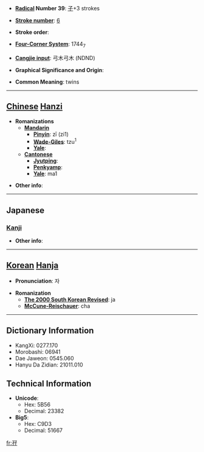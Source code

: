 * '''[[Wiktionary:Chinese radical index| Radical]] Number 39''': [[Wiktionary:Chinese radical index 子|子]]+3 strokes

* '''[[Wiktionary:Chinese total strokes index|Stroke number]]''': [[Wiktionary:Chinese total strokes index 6|6]]

* '''Stroke order''': 

* '''[[Wiktionary:Chinese four corner index|Four-Corner System]]''': 1744<sub>7</sub>

* '''[[Wiktionary:Chinese Cangjie index|Cangjie input]]''': 弓木弓木 (NDND)

* '''Graphical Significance and Origin''': 

* '''Common Meaning''': twins

----

== [[Chinese]] [[Hanzi]] ==

* '''Romanizations'''
** '''[[Mandarin]]'''
*** '''[[Pinyin]]''': zī (zi1)
*** '''[[Wade-Giles]]''': tzu<sup>1</sup>
*** '''[[Yale]]''': 
** '''[[Cantonese]]'''
*** '''[[Jyutping]]''':
*** '''[[Penkyamp]]''': 
*** '''[[Yale]]''': ma1

* '''Other info''': 

----

==Japanese==
===[[Kanji]]===
{{kanji|on readings=[[し]] (shi), [[じ]] (ji)|kun readings=[[ふたご]] (futago)}}

* '''Other info''':  

----

== [[Korean]] [[Hanja]] ==

* '''Pronunciation''': 자

* '''Romanization'''
** '''[[The 2000 South Korean Revised Romanization|The 2000 South Korean Revised]]''': ja
** '''[[McCune-Reischauer]]''': cha

----

== Dictionary Information ==

* KangXi: 0277.170
* Morobashi: 06941
* Dae Jaweon: 0545.060
* Hanyu Da Zidian: 21011.010

== Technical Information ==

* '''Unicode''':
** Hex: 5B56
** Decimal: 23382
* '''Big5''':
** Hex: C9D3
** Decimal: 51667

[[fr:孖]]